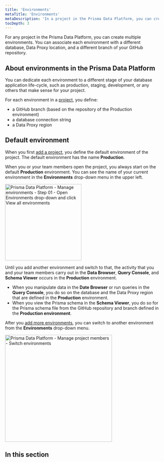 ```yaml
---
title: 'Environments'
metaTitle: 'Environments'
metaDescription: 'In a project in the Prisma Data Platform, you can create multiple environments to associate a Prisma schema on a repository branch with a database and, thus, separate database development activities with JavaScript/TypeScript and Prisma ORM.'
tocDepth: 3
---
```


<TopBlock>

For any project in the Prisma Data Platform, you can create multiple environments. You can associate each environment with a different database, Data Proxy location, and a different branch of your GitHub repository.

</TopBlock>

## About environments in the Prisma Data Platform

You can dedicate each environment to a different stage of your database application life-cycle, such as production, staging, development, or any others that make sense for your project.

For each environment in a [project](/data-platform/projects), you define:

- a GitHub branch (based on the repository of the Production environment)
- a database connection string
- a Data Proxy region

## Default environment

When you first [add a project](/data-platform/projects/add-project), you define the default environment of the project. The default environment has the name **Production**.

When you or your team members open the project, you always start on the default **Production** environment. You can see the name of your current environment in the **Environments** drop-down menu in the upper left.

<img
  src="https://res.cloudinary.com/prismaio/image/upload/v1667209254/docs/pdp/environments/default-environment_x456s1.png"
  alt="Prisma Data Platform - Manage environments - Step 01 - Open Environments drop-down and click View all environments"
  width="250px"
/>

Until you add another environment and switch to that, the activity that you and your team members carry out in the **Data Browser**, **Query Console**, and **Schema Viewer** occurs in the **Production** environment.

- When you manipulate data in the **Date Browser** or run queries in the **Query Console**, you do so on the database and the Data Proxy region that are defined in the **Production** environment.
- When you view the Prisma schema in the **Schema Viewer**, you do so for the Prisma schema file from the GitHub repository and branch defined in the **Production environment**.

After you [add more environments](/data-platform/environments/create), you can switch to another environment from the **Environments** drop-down menu.

<img
  src="https://res.cloudinary.com/prismaio/image/upload/v1667211818/docs/pdp/environments/manage-environments-switch-environment_dy6tfk.png"
  alt="Prisma Data Platform - Manage project members - Switch environments"
  width="350px"
/>

## In this section

<Subsections depth="3" />
